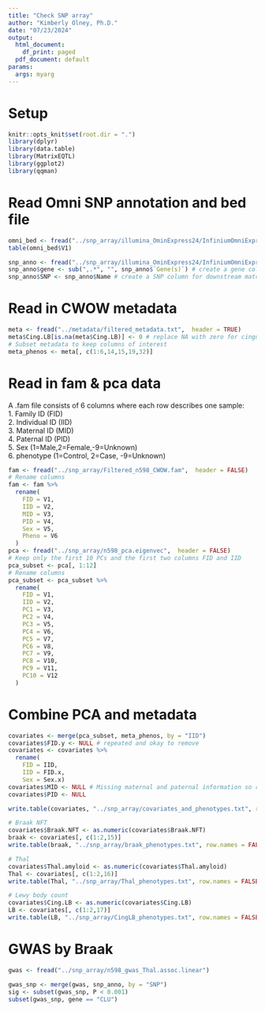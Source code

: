 ```yaml
---
title: "Check SNP array"
author: "Kimberly Olney, Ph.D."
date: "07/23/2024"
output:
  html_document:
    df_print: paged
  pdf_document: default
params:
  args: myarg
---
```

# Setup
```r
knitr::opts_knit$set(root.dir = ".")
library(dplyr)
library(data.table)
library(MatrixEQTL)
library(ggplot2)
library(qqman)
```

# Read Omni SNP annotation and bed file 
```r
omni_bed <- fread("../snp_array/illumina_OminExpress24/InfiniumOmniExpress-24v1-3_A1.bed", skip = 1, header = FALSE) # Skip the first line 
table(omni_bed$V1)

snp_anno <- fread("../snp_array/illumina_OminExpress24/InfiniumOmniExpress-24v1-3_A1.annotated.txt", header = TRUE,  fill=TRUE)
snp_anno$gene <- sub(",.*", "", snp_anno$`Gene(s)`) # create a gene column 
snp_anno$SNP <- snp_anno$Name # create a SNP column for downstream matching 
```

# Read in CWOW metadata 
```r
meta <- fread("../metadata/filtered_metadata.txt",  header = TRUE)
meta$Cing.LB[is.na(meta$Cing.LB)] <- 0 # replace NA with zero for cingulate LB count 
# Subset metadata to keep columns of interest 
meta_phenos <- meta[, c(1:6,14,15,19,32)]
```

# Read in fam & pca data 
A .fam file consists of 6 columns where each row describes one sample:\
1. Family ID (FID)\
2. Individual ID (IID)\
3. Maternal ID (MID)\
4. Paternal ID (PID)\
5. Sex (1=Male,2=Female,-9=Unknown)\
6. phenotype (1=Control, 2=Case, -9=Unknown)\
```r
fam <- fread("../snp_array/Filtered_n598_CWOW.fam",  header = FALSE)
# Rename columns
fam <- fam %>%
  rename(
    FID = V1,
    IID = V2, 
    MID = V3,
    PID = V4, 
    Sex = V5,
    Pheno = V6
  )
pca <- fread("../snp_array/n598_pca.eigenvec",  header = FALSE)
# Keep only the first 10 PCs and the first two columns FID and IID 
pca_subset <- pca[, 1:12]
# Rename columns
pca_subset <- pca_subset %>%
  rename(
    FID = V1,
    IID = V2, 
    PC1 = V3,
    PC2 = V4, 
    PC3 = V5,
    PC4 = V6,
    PC5 = V7,
    PC6 = V8, 
    PC7 = V9,
    PC8 = V10,
    PC9 = V11,
    PC10 = V12
  )
```

# Combine PCA and metadata 
```r
covariates <- merge(pca_subset, meta_phenos, by = "IID")
covariates$FID.y <- NULL # repeated and okay to remove
covariates <- covariates %>%
  rename(
    FID = IID,
    IID = FID.x, 
    Sex = Sex.x)
covariates$MID <- NULL # Missing maternal and paternal information so remove these columns
covariates$PID <- NULL

write.table(covariates, "../snp_array/covariates_and_phenotypes.txt", row.names = FALSE, sep = "\t",  quote = FALSE)

# Braak NFT 
covariates$Braak.NFT <- as.numeric(covariates$Braak.NFT)
braak <- covariates[, c(1:2,15)]
write.table(braak, "../snp_array/braak_phenotypes.txt", row.names = FALSE, quote = FALSE, sep = "\t")

# Thal
covariates$Thal.amyloid <- as.numeric(covariates$Thal.amyloid)
Thal <- covariates[, c(1:2,16)]
write.table(Thal, "../snp_array/Thal_phenotypes.txt", row.names = FALSE,  quote = FALSE, sep = "\t")

# Lewy body count 
covariates$Cing.LB <- as.numeric(covariates$Cing.LB)
LB <- covariates[, c(1:2,17)]
write.table(LB, "../snp_array/CingLB_phenotypes.txt", row.names = FALSE, quote = FALSE, sep = "\t")
```

# GWAS by Braak
```r
gwas <- fread("../snp_array/n598_gwas_Thal.assoc.linear")
```

```r
gwas_snp <- merge(gwas, snp_anno, by = "SNP")
sig <- subset(gwas_snp, P < 0.001)
subset(gwas_snp, gene == "CLU")
```





